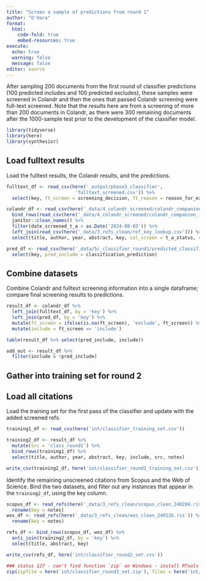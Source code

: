 ```yaml
---
title: "Screen a sample of predictions from round 1"
author: "O'Hara"
format: 
  html:
    code-fold: true
    embed-resources: true
execute:
  echo: true
  warning: false
  message: false
editor: source
---
```


After sampling 200 documents from the first round of classifier predictions (100 predicted includes and 100 predicted excludes), these samples were screened in Colandr and then the ones that passed Colandr screening were full-text screened.  Note that the results here are from a screening of more than 200 documents in Colandr, as there were 300 remaining documents after the 1000-sample test prior to the development of the classifier model.

```r
library(tidyverse)
library(here)
library(synthesisr)
```

## Load fulltext results

Load the fulltext results, the Colandr results, and the predictions.

```r
fulltext_df <- read_csv(here('_output/phase3_classifier', 
                         'fulltext_screened.csv')) %>%
  select(key, ft_screen = screening_decision, ft_reason = reason_for_exclusion, notes)

colandr_df <- read_csv(here('_data/4_colandr_screened/colandr_companion_excl_241004.csv')) %>%
  bind_rows(read_csv(here('_data/4_colandr_screened/colandr_companion_incl_241004.csv'))) %>%
  janitor::clean_names() %>%
  filter(date_screened_t_a > as.Date('2024-08-03')) %>%
  left_join(read_csv(here('_data/3_refs_clean/ref_key_lookup.csv'))) %>%
  select(title, author, year, abstract, key, col_screen = t_a_status, col_reason = t_a_exclusion_reasons)

pred_df <- read_csv(here('_data/5c_classifier_round1/predicted_classifier_round1_set.csv')) %>%
  select(key, pred_include = classification_prediction)

```


## Combine datasets

Combine Colandr and fulltext screening information into a single dataframe; compare final screening results to predictions.

```r
result_df <- colandr_df %>%
  left_join(fulltext_df, by = 'key') %>%
  left_join(pred_df, by = 'key') %>%
  mutate(ft_screen = ifelse(is.na(ft_screen), 'exclude', ft_screen)) %>%
  mutate(include = ft_screen == 'include')

table(result_df %>% select(pred_include, include))

odd_out <- result_df %>%
  filter(include & !pred_include)
```

## Gather into training set for round 2

## Load all citations

Load the training set for the first pass of the classifier and update with the added screened refs.

```r
training1_df <- read_csv(here('int/classifier_training_set.csv'))

training2_df <- result_df %>%
  mutate(src = 'class_round1') %>%
  bind_rows(training1_df) %>%
  select(title, author, year, abstract, key, include, src, notes)

write_csv(training2_df, here('int/classifier_round2_training_set.csv'))

```

Identify the remaining unscreened citations from Scopus and the Web of Science.  Bind the two datasets, and filter out any instances that appear in the `training2_df`, using the key column.

```r
scopus_df <- read_refs(here('_data/3_refs_clean/scopus_clean_240204.ris')) %>%
  rename(key = notes)
wos_df <- read_refs(here('_data/3_refs_clean/wos_clean_240126.ris')) %>%
  rename(key = notes)

refs_df <- bind_rows(scopus_df, wos_df) %>%
  anti_join(training2_df, by = 'key') %>%
  select(title, abstract, key)

write_csv(refs_df, here('int/classifier_round2_set.csv'))

### status 127 - can't find function `zip` on Windows - install RTools (outside of R)
zip(zipfile = here('int/classifier_round2_set.zip'), files = here('int/classifier_round2_set.csv'))
```


